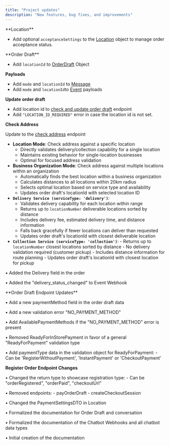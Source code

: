 ```yaml
---
title: "Project updates"
description: "New features, bug fixes, and improvements"
---
```


<Update label="2025-07-02" description="v1.5.0">
  **Location**

- Add optional `acceptanceSettings` to the [Location](/chatbot/types/location/introduction) object to manage order acceptance status.
  </Update>

<Update label="2025-06-12" description="v1.4.0">
  **Order Draft**

- Add `locationId` to [OrderDraft](/chatbot/types/order-draft/introduction) Object

**Payloads**

- Add `mode` and `locationId` to [Message](/chatbot/message-webhook)
- Add `mode` and `locationId`to [Event](/chatbot/event-webhook) payloads

**Update order draft**

- Add location id to [check and update order draft](/api-reference/order-drafts/update-and-validate-an-order-draft) endpoint
- Add `"LOCATION_ID_REQUIRED"` error in case the location id is not set.

**Check Address**

Update to the [check address](/api-reference/chatbot/check-address) endpoint

- **Location Mode**: Check address against a specific location
  - Directly validates delivery/collection capability for a single location
  - Maintains existing behavior for single-location businesses
  - Optimal for focused address validation
- **Business Organization Mode**: Check address against multiple locations within an organization
  - Automatically finds the best location within a business organization
  - Calculates distances to all locations within 20km radius
  - Selects optimal location based on service type and availability
  - Updates order draft's locationId with selected location ID
- **`Delivery Service (serviceType: 'delivery')`**:
  - Validates delivery capability for each location within range
  - Returns up to `locationNumber` deliverable locations sorted by distance
  - Includes delivery fee, estimated delivery time, and distance information
  - Falls back gracefully if fewer locations can deliver than requested
  - Updates order draft's locationId with closest deliverable location
- **`Collection Service (serviceType: 'collection')`**: - Returns up to `locationNumber` closest locations sorted by distance - No delivery validation required (customer pickup) - Includes distance information for route planning - Updates order draft's locationId with closest location for pickup
  </Update>

<Update label="2025-04-29" description="v1.3.0">
  • Added the Delivery field in the order

• Added the "delivery_status_changed" to Event Webhook

</Update>

<Update label="2025-04-23" description="v1.2.0">
  **Order Draft Endpoint Updates**

• Add a new paymentMethod field in the order draft data

• Add a new validation error "NO_PAYMENT_METHOD"

• Add AvailablePaymentMethods if the "NO_PAYMENT_METHOD" error is present

• Removed ReadyForInStorePayment in favor of a general "ReadyForPayment" validation type

• Add paymentType data in the validation object for ReadyForPayment: - Can be 'RegisterWithoutPayment', 'InstantPayment' or 'CheckoutPayment'

**Register Order Endpoint Changes**

• Changed the return type to showcase registration type: - Can be "orderRegistered", "orderPaid", "checkoutUrl"

• Removed endpoints: - payOrderDraft - createCheckoutSession

• Changed the PaymentSettingsDTO in Location

</Update>

<Update label="2025-03-24" description="v1.1.0">
  • Formalized the documentation for Order Draft and conversation

• Formalized the documentation of the Chatbot Webhooks and all chatbot data types

</Update>

<Update label="2025-03-22" description="v1.0.0">
  • Initial creation of the documentation
</Update>
